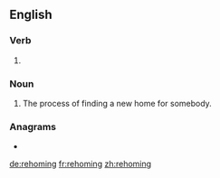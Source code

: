 ==English==

===Verb===
{{head|en|present participle}}

# {{present participle of|rehome|lang=en|nocat=1}}

===Noun===
{{en-noun}}

# The process of finding a new home for somebody.

===Anagrams===
* {{l|en|homering}}

[[de:rehoming]]
[[fr:rehoming]]
[[zh:rehoming]]